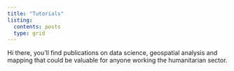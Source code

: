 ```yaml
---
title: "Tutorials"
listing:
  contents: posts
  type: grid
---
```



Hi there, you'll find publications on data science, geospatial analysis and mapping that could be valuable for anyone working the humanitarian sector.

